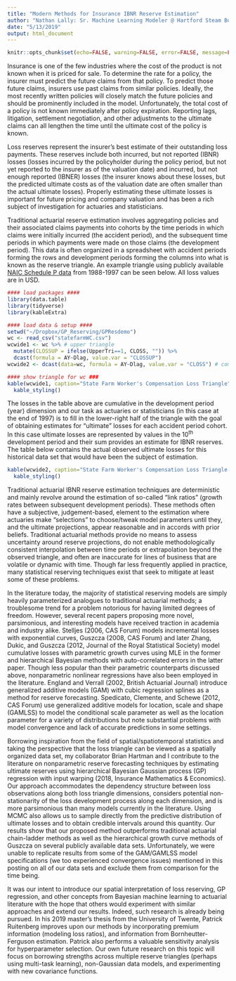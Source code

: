 ```yaml
---
title: "Modern Methods for Insurance IBNR Reserve Estimation"
author: "Nathan Lally: Sr. Machine Learning Modeler @ Hartford Steam Boiler (Munich Re)"
date: "5/13/2019"
output: html_document
---
```


```r
knitr::opts_chunk$set(echo=FALSE, warning=FALSE, error=FALSE, message=FALSE)
```

Insurance is one of the few industries where the cost of the product is not known when it is priced for sale. To determine the rate for a policy, the insurer must predict the future claims from that policy. To predict those future claims, insurers use past claims from similar policies. Ideally, the most recently written policies will closely match the future policies and should be prominently included in the model. Unfortunately, the total cost of a policy is not known immediately after policy expiration. Reporting lags, litigation, settlement negotiation, and other adjustments to the ultimate claims can all lengthen the time until the ultimate cost of the policy is known. 

Loss reserves represent the insurer's best estimate of their outstanding loss payments. These reserves include both incurred, but not reported (IBNR) losses (losses incurred by the policyholder during the policy period, but not yet reported to the insurer as of the valuation date) and incurred, but not enough reported (IBNER) losses (the insurer knows about these losses, but the predicted ultimate costs as of the valuation date are often smaller than the actual ultimate losses). Properly estimating these ultimate losses is important for future pricing and company valuation and has been a rich subject of investigation for actuaries and statisticians.

Traditional actuarial reserve estimation involves aggregating policies and their associated claims payments into cohorts by the time periods in which claims were initially incurred (the accident period), and the subsequent time periods in which payments were made on those claims (the development period). This data is often organized in a spreadsheet with accident periods forming the rows and development periods forming the columns into what is known as the reserve triangle. An example triangle using publicly available [NAIC Schedule P data](https://www.casact.org/research/index.cfm?fa=loss_reserves_data) from 1988-1997 can be seen below. All loss values are in USD.

```r
#### load packages ####
library(data.table)
library(tidyverse)
library(kableExtra)

#### load data & setup ####
setwd("~/Dropbox/GP_Reserving/GPResdemo")
wc <- read_csv("statefarmWC.csv") 
wcwide1 <- wc %>% # upper triangle
  mutate(CLOSSUP = ifelse(UpperTri==1, CLOSS, "")) %>% 
  dcast(formula = AY~Dlag, value.var = "CLOSSUP")
wcwide2 <- dcast(data=wc, formula = AY~Dlag, value.var = "CLOSS") # complete data

#### show triangle for wc ###
kable(wcwide1, caption="State Farm Worker's Compensation Loss Triangle") %>% 
  kable_styling()
```


The losses in the table above are cumulative in the development period (year) dimension and our task as actuaries or statisticians (in this case at the end of 1997) is to fill in the lower-right half of the triangle with the goal of obtaining estimates for "ultimate" losses for each accident period cohort. In this case ultimate losses are represented by values in the 10<sup>th</sup> development period and their sum provides an estimate for IBNR reserves. The table below contains the actual observed ultimate losses for this historical data set that would have been the subject of estimation.

```r
kable(wcwide2, caption="State Farm Worker's Compensation Loss Triangle with Ultimates") %>% 
  kable_styling()
```

Traditional actuarial IBNR reserve estimation techniques are deterministic and mainly revolve around the estimation of so-called "link ratios" (growth rates between subsequent development periods). These methods often have a subjective, judgement-based, element to the estimation where actuaries make "selections" to choose/tweak model parameters until they, and the ultimate projections, appear reasonable and in accords with prior beliefs. Traditional actuarial methods provide no means to assess uncertainty around reserve projections, do not enable methodologically consistent interpolation between time periods or extrapolation beyond the observed triangle, and often are inaccurate for lines of business that are volatile or dynamic with time. Though far less frequently applied in practice, many statistical reserving techniques exist that seek to mitigate at least some of these problems. 

In the literature today, the majority of statistical reserving models are simply heavily parameterized analogues to traditional actuarial methods; a troublesome trend for a problem notorious for having limited degrees of freedom. However, several recent papers proposing more novel, parsimonious, and interesting models have received traction in academia and industry alike. Stelljes (2006, CAS Forum) models incremental losses with exponential curves, Guszcza (2008, CAS Forum) and later Zhang, Dukic, and Guszcza (2012, Journal of the Royal Statistical Society) model cumulative losses with parametric growth curves using MLE in the former and hierarchical Bayesian methods with auto-correlated errors in the latter paper. Though less popular than their parametric counterparts discussed above, nonparametric nonlinear regressions have also been employed in the literature. England and Verrall (2002, British Actuarial Journal) introduce generalized additive models (GAM) with cubic regression splines as a method for reserve forecasting. Spedicato, Clemente, and Schewe (2012, CAS Forum) use generalized additive models for location, scale and shape (GAMLSS) to model the conditional scale parameter as well as the location parameter for a variety of distributions but note substantial problems with model convergence and lack of accurate predictions in some settings.


Borrowing inspiration from the field of spatial/spatiotemporal statistics and taking the perspective that the loss triangle can be viewed as a spatially organized data set, my collaborator Brian Hartman and I contribute to the literature on nonparametric reserve forecasting techniques by estimating ultimate reserves using hierarchical Bayesian Gaussian process (GP) regression with input warping (2018, Insurance Mathematics & Economics). Our approach accommodates the dependency structure between loss observations along both loss triangle dimensions, considers potential non-stationarity of the loss development process along each dimension, and is more parsimonious than many models currently in the literature. Using MCMC also allows us to sample directly from the predictive distribution of ultimate losses and to obtain credible intervals around this quantity. Our results show that our proposed method outperforms traditional actuarial chain-ladder methods as well as the hierarchical growth curve methods of Guszcza on several publicly available data sets. Unfortunately, we were unable to replicate results from some of the GAM/GAMLSS model specifications (we too experienced convergence issues) mentioned in this posting on all of our data sets and exclude them from comparison for the time being.

It was our intent to introduce our spatial interpretation of loss reserving, GP regression, and other concepts from Bayesian machine learning to actuarial literature with the hope that others would experiment with similar approaches and extend our results. Indeed, such research is already being pursued. In his 2019 master's thesis from the University of Twente, Patrick Ruitenberg improves upon our methods by incorporating premium information (modeling loss ratios), and information from Bornheutter-Ferguson estimation. Patrick also performs a valuable sensitivity analysis for hyperparameter selection. Our own future research on this topic will focus on borrowing strengths across multiple reserve triangles (perhaps using multi-task learning), non-Gaussian data models, and experimenting with new covariance functions. 


